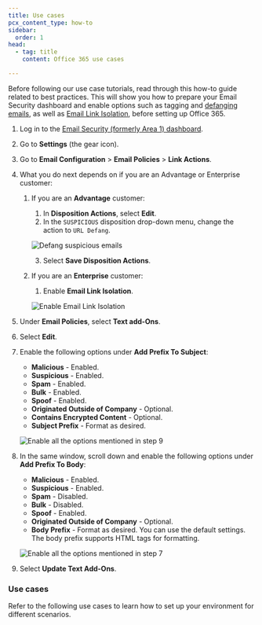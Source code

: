 ```yaml
---
title: Use cases
pcx_content_type: how-to
sidebar:
  order: 1
head:
  - tag: title
    content: Office 365 use cases

---
```



Before following our use case tutorials, read through this how-to guide related to best practices. This will show you how to prepare your Email Security dashboard and enable options such as tagging and [defanging emails](/email-security/email-configuration/email-policies/link-actions/), as well as [Email Link Isolation](/email-security/email-configuration/email-policies/link-actions/#email-link-isolation), before setting up Office 365.

1. Log in to the [Email Security (formerly Area 1) dashboard](https://horizon.area1security.com/).

2. Go to **Settings** (the gear icon).

3. Go to **Email Configuration** > **Email Policies** > **Link Actions**.

4. What you do next depends on if you are an Advantage or Enterprise customer:
   1. If you are an **Advantage** customer:

      1. In **Disposition Actions**, select **Edit**.
      2. In the `SUSPICIOUS` disposition drop-down menu, change the action to `URL Defang`.

       <div class="large-img">

      ![Defang suspicious emails](~/assets/email-security/static/flexible-partial-images/o365-area1-mx/defang-suspicious.png)

       </div>

      3. Select **Save Disposition Actions**.

   2. If you are an **Enterprise** customer:

      1. Enable **Email Link Isolation**.

       <div class="large-img">

      ![Enable Email Link Isolation](~/assets/email-security/static/flexible-partial-images/o365-area1-mx/step4-enterprise-advantage-customer.png)

       </div>

5. Under **Email Policies**, select **Text add-Ons**.

6. Select **Edit**.

7. Enable the following options under **Add Prefix To Subject**:

   * **Malicious** - Enabled.
   * **Suspicious** - Enabled.
   * **Spam** - Enabled.
   * **Bulk** - Enabled.
   * **Spoof** - Enabled.
   * **Originated Outside of Company** - Optional.
   * **Contains Encrypted Content** - Optional.
   * **Subject Prefix** - Format as desired.

    <div class="large-img">

   ![Enable all the options mentioned in step 9](~/assets/images/email-security/deployment/inline-setup/o365-area1-mx/prefix-subject.png)

    </div>

8. In the same window, scroll down and enable the following options under **Add Prefix To Body**:

   * **Malicious** - Enabled.
   * **Suspicious** - Enabled.
   * **Spam** - Disabled.
   * **Bulk** - Disabled.
   * **Spoof** - Enabled.
   * **Originated Outside of Company** - Optional.
   * **Body Prefix** - Format as desired. You can use the default settings. The body prefix supports HTML tags for formatting.

    <div class="large-img">

   ![Enable all the options mentioned in step 7](~/assets/images/email-security/deployment/inline-setup/o365-area1-mx/prefix-subject-enterprise.png)

    </div>

9. Select **Update Text Add-Ons**.

### Use cases

Refer to the following use cases to learn how to set up your environment for different scenarios.

<DirectoryListing />
